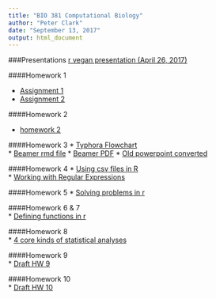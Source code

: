 ```yaml
---
title: "BIO 381 Computational Biology"
author: "Peter Clark"
date: "September 13, 2017"
output: html_document
---
```


###Presentations
[r vegan presentation (April 26, 2017)](veganTutorial.html)

####Homework 1
  
  * [Assignment 1](test.html)   
  * [Assignment 2](http://www.cliffecology.com)   

####Homework 2

  * [homework 2](Homework02.html)   

####Homework 3
  * [Typhora Flowchart](Homework3Flowchart2.html)   
  * [Beamer rmd file](Homework03_Beamer.Rmd)
  * [Beamer PDF](Homework03_Beamer.pdf)
  * [Old powerpoint converted](convert.pdf)

####Homework 4
  * [Using csv files in R](assignment4.html)   
  * [Working with Regular Expressions](assignment4b.html)

####Homework 5
  * [Solving problems in r](assignment5.html)  

####Homework 6 & 7   
  * [Defining functions in r](assigment6.html)
  
####Homework 8   
  * [4 core kinds of statistical analyses](assignment8b.html)

####Homework 9   
  * [Draft HW 9](assignment9.html)

####Homework 10   
  * [Draft HW 10](assignment10.html)
